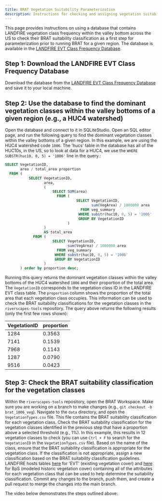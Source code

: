 ```yaml
---
title: BRAT Vegetation Suitability Parameterization
description: Instructions for checking and assigning vegetation suitability scores for running the BRAT model.
---
```


This page provides instructions on using a database that contains LANDFIRE vegetation class frequency within the valley bottom across the US to check their BRAT suitability classification as a first step for parameterization prior to running BRAT for a given region. The database is available in the [LANDFIRE EVT Class Frequency Database](https://usu.box.com/s/4rl18sct3dphx4vb7ps8ft5i99xhrp3j).

## Step 1: Download the LANDFIRE EVT Class Frequency Database

Download the database from the [LANDFIRE EVT Class Frequency Database](https://usu.box.com/s/4rl18sct3dphx4vb7ps8ft5i99xhrp3j) and save it to your local machine.

## Step 2: Use the database to find the dominant vegetation classes within the valley bottoms of a given region (e.g., a HUC4 watershed)

Open the database and connect to it in SQLiteStudio. Open an SQL editor page, and run the following query to find the dominant vegetation classes within the valley bottoms of a given region. In this example, we are using the HUC4 watershed code `1006`. The 'hucs' table in the database has all of the HUC10s, in the US, so to look at data for a HUC4, we use the `WHERE SUBSTR(huc10, 0, 5) = '1006'` line in the query.:

```sql
SELECT VegetationID,
       area / total_area proportion
  FROM (
           SELECT VegetationID,
                  area,
                  (
                      SELECT SUM(area) 
                        FROM (
                                 SELECT VegetationID,
                                        sum(VegArea) / 1000000 area
                                   FROM veg_summary
                                  WHERE substr(huc10, 0, 5) = '1006'
                                  GROUP BY VegetationID
                             )
                  )
                  AS total_area
             FROM (
                      SELECT VegetationID,
                             sum(VegArea) / 1000000 area
                        FROM veg_summary
                       WHERE substr(huc10, 0, 5) = '1006'
                       GROUP BY VegetationID
                  )
       ) order by proportion desc;
```

Running this query returns the dominant vegetation classes within the valley bottoms of the HUC4 watershed `1006` and their proportion of the total area. The `VegetationID` corresponds to the vegetation class ID in the LANDFIRE EVT class table. The `proportion` column shows the proportion of the total area that each vegetation class occupies. This information can be used to check the BRAT suitability classifications for the vegetation classes in the `riverscapes-tools` repository. The query above returns the following results (only the first few rows shown):

| VegetationID | proportion |
|--------------|------------|
| 1284         | 0.3563     |
| 7141         | 0.1539     |
| 7968         | 0.1143     |
| 1287         | 0.0790     |
| 9516         | 0.0423     |

## Step 3: Check the BRAT suitability classification for the vegetation classes

Within the `riverscapes-tools` repository, open the BRAT Workspace. Make sure you are working on a branch to make changes (e.g., `git checkout -b brat_1006_veg`). Navigate to the `data` directory, and open the `VegetationTypes.csv` file. This file contains the BRAT suitability classification for each vegetation class. Check the BRAT suitability classification for the vegetation classes identified in the previous step that have a proportion above a selected threshold (e.g., 1%). In this example, this results in 12 vegetation classes to check (you can use `Ctrl + F` to search for the `VegetationID` in the `VegetationTypes.csv` file).
Based on the name of the class, ensure that the BRAT suitability classification is appropriate for the vegetation class. If the classification is not appropriate, assign a new classification based on the BRAT suitability classification guidelines. LANDFIRE hosts tables [here](https://www.landfire.gov/vegetation/evc) for 'EVT' (existing vegetation cover) and [here](https://www.landfire.gov/vegetation/bps) for BpS (modeled historic vegetation cover) containing all of the attributes for each vegetation class that can be used to help determine the suitability classification. Commit any changes to the branch, push them, and create a pull request to merge the changes into the main branch.

The video below demonstrates the steps outlined above:
<YouTubeEmbed videoId="HKShaFZ0_M0" caption="Vegetation Suitability Parameterization"/>
